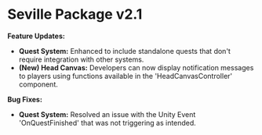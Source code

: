 # Seville Package v2.1

**Feature Updates:**

- **Quest System:** Enhanced to include standalone quests that don't require integration with other systems.
- **(New) Head Canvas:** Developers can now display notification messages to players using functions available in the 'HeadCanvasController' component.

**Bug Fixes:**

- **Quest System:** Resolved an issue with the Unity Event 'OnQuestFinished' that was not triggering as intended.